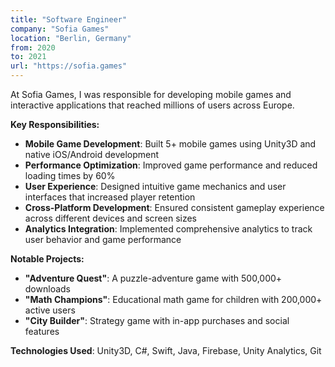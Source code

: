 ```yaml
---
title: "Software Engineer"
company: "Sofia Games"
location: "Berlin, Germany"
from: 2020
to: 2021
url: "https://sofia.games"
---
```


At Sofia Games, I was responsible for developing mobile games and interactive applications that reached millions of users across Europe.

**Key Responsibilities:**
- **Mobile Game Development**: Built 5+ mobile games using Unity3D and native iOS/Android development
- **Performance Optimization**: Improved game performance and reduced loading times by 60%
- **User Experience**: Designed intuitive game mechanics and user interfaces that increased player retention
- **Cross-Platform Development**: Ensured consistent gameplay experience across different devices and screen sizes
- **Analytics Integration**: Implemented comprehensive analytics to track user behavior and game performance

**Notable Projects:**
- **"Adventure Quest"**: A puzzle-adventure game with 500,000+ downloads
- **"Math Champions"**: Educational math game for children with 200,000+ active users
- **"City Builder"**: Strategy game with in-app purchases and social features

**Technologies Used**: Unity3D, C#, Swift, Java, Firebase, Unity Analytics, Git